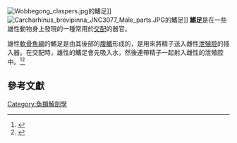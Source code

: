 [[File:Wobbegong_claspers.jpg|thumb]]的鰭足]]
[[File:Carcharhinus_brevipinna_JNC3077_Male_parts.JPG|thumb]]的鰭足]]
'''鰭足'''是在一些雄性動物身上發現的一種常用於[[交配|交配]]的器官。

雄性[[軟骨魚綱|軟骨魚綱]]的鰭足是由其後部的[[腹鰭|腹鰭]]形成的，是用來將精子送入雌性[[泄殖腔|泄殖腔]]的插入器。在交配時，雄性的鰭足會先吸入水，然後連帶精子一起射入雌性的泄殖腔中。<ref>{{cite web |url=http://www.fishbase.org/Glossary/Glossary.php?q=clasper&language=english&sc=is |title=System glossary |work=FishBase |accessdate=2013-02-15 |archive-date=2020-09-25 |archive-url=https://web.archive.org/web/20200925112333/https://www.fishbase.org/Glossary/Glossary.php?q=clasper&language=english&sc=is |dead-url=no }}</ref><ref>{{cite book |title=The Timetree of Life: Cartilaginous Fishes (Chondrichthyes) |last=Heinicke |first=Matthew P. |last2=Naylor |first2=Gavin J. P. |last3=Hedges |first3=S. Blair |year=2009 |publisher=Oxford University Press |isbn=0191560154 |page=320 |pages= |url=http://books.google.co.uk/books?hl=en&lr=&id=9rt1c1hl49MC&oi=fnd&pg=PA320&dq=Manta+birostris+fossil&ots=PT4CWfkvxl&sig=F4UQQ7qTHjpKuIYh4qeIdjPwtW8#v=onepage&q&f=false |access-date=2013-12-25 |archive-date=2016-03-17 |archive-url=https://web.archive.org/web/20160317230931/https://books.google.co.uk/books?hl=en&lr=&id=9rt1c1hl49MC&oi=fnd&pg=PA320&dq=Manta%20birostris%20fossil&ots=PT4CWfkvxl&sig=F4UQQ7qTHjpKuIYh4qeIdjPwtW8#v=onepage&q&f=false |dead-url=no }}</ref>

==參考文獻==
{{reflist}}
{{魚類多樣性}}
[[Category:魚類解剖學|Category:魚類解剖學]]